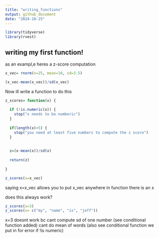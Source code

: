```yaml
---
title: "writing_functions"
output: github_document
date: "2024-10-25"
---
```


```r
library(tidyverse)
library(rvest)
```

## writing my first function!
as an exampl,e heres a z-score computation
```r
x_vec= rnorm(n=25, mean=10, sd=3.5)

(x_vec-mean(x_vec))/sd(x_vec)
```

Now ill write a function to do this

```r
z_scores= function(x) {
  
  if (!is.numeric(x)) {
    stop("x needs to be numberic")
  }
  
  if(length(x)<5) {
    stop("you need at least five numbers to compute the z score")
  }
  
  
  z=(x-mean(x))/sd(x)
  
  return(z)
  
}

z_scores(x=x_vec)
```
saying x=x_vec allows you to put x_vec anywhere in function there is an x

does this always work?
```r
z_scores(x=3)
z_scores(x= c("my", "name", "is", "jeff"))
```
x=3 doesnt work bc cant compute sd of one number (see conditional function added)
cant do mean of words (also see conditional function we put in for error if !is numeric)


